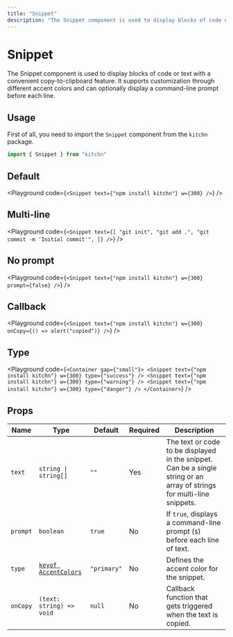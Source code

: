 ```yaml
---
title: "Snippet"
description: "The Snippet component is used to display blocks of code or text with a copy-to-clipboard feature. It can be styled with different accent colors and includes an optional prompt."
---
```



# Snippet

The Snippet component is used to display blocks of code or text with a convenient copy-to-clipboard feature. It supports customization through different accent colors and can optionally display a command-line prompt before each line.

## Usage

First of all, you need to import the `Snippet` component from the `kitchn` package.

```js
import { Snippet } from "kitchn"
```

## Default

<Playground
  code={`
<Snippet text={"npm install kitchn"} w={300} />
`}
/>

## Multi-line

<Playground
  code={`
<Snippet text={[ "git init", "git add .", "git commit -m 'Initial commit'", ]} />
`}
/>

## No prompt

<Playground
  code={`
<Snippet text={"npm install kitchn"} w={300} prompt={false} />
`}
/>

## Callback

<Playground
  code={`
<Snippet text={"npm install kitchn"} w={300} onCopy={() => alert("copied")} />
`}
/>

## Type

<Playground
  code={`
<Container gap={"small"}>
  <Snippet text={"npm install kitchn"} w={300} type={"success"} />
  <Snippet text={"npm install kitchn"} w={300} type={"warning"} />
  <Snippet text={"npm install kitchn"} w={300} type={"danger"} />
</Container>
`}
/>

## Props

| Name | Type | Default | Required | Description
|------|------|---------|----------|-------------
| `text` | `string \| string[]` | `""` | Yes | The text or code to be displayed in the snippet. Can be a single string or an array of strings for multi-line snippets.
| `prompt` | `boolean` | `true` | No | If `true`, displays a command-line prompt (`$`) before each line of text.
| `type` | [`keyof AccentColors`](/docs/theming#accent) | `"primary"` | No | Defines the accent color for the snippet.
| `onCopy` | `(text: string) => void` | `null` | No | Callback function that gets triggered when the text is copied.
